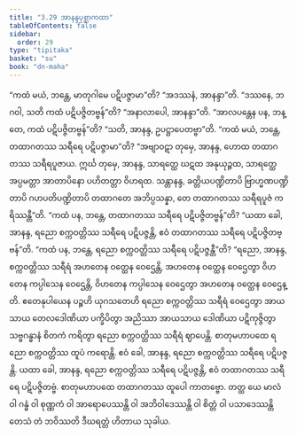 ```yaml
---
title: "3.29 အာနန္ဒပုစ္ဆာကထာ"
tableOfContents: false
sidebar:
  order: 29
type: "tipitaka"
basket: "su"
book: "dn-maha"
---
```



<DynamicBreadcrumb />

<Division number="203" book="dn-maha" e="ch" v="7" p="116">

<Paragraph number="457" book="dn-maha">
“ကထံ မယံ, ဘန္တေ, မာတုဂါမေ ပဋိပဇ္ဇာမာ”တိ? “အဒဿနံ, အာနန္ဒာ”တိ. “ဒဿနေ, ဘဂဝါ, သတိ ကထံ ပဋိပဇ္ဇိတဗ္ဗန်”တိ? “အနာလာပေါ, အာနန္ဒာ”တိ. “အာလပန္တေန ပန, ဘန္တေ, ကထံ ပဋိပဇ္ဇိတဗ္ဗန်”တိ? “သတိ, အာနန္ဒ, ဥပဋ္ဌာပေတဗ္ဗာ”တိ.
</Paragraph>

</Division>
<Division number="204" book="dn-maha" e="ch" v="7" p="117">

<Paragraph number="458" book="dn-maha">
“ကထံ မယံ, ဘန္တေ, တထာဂတဿ သရီရေ ပဋိပဇ္ဇာမာ”တိ? “အဗျာဝဋာ တုမှေ, အာနန္ဒ, ဟောထ တထာဂတဿ သရီရပူဇာယ. ဣင်္ဃ တုမှေ, အာနန္ဒ, သာရတ္ထေ ဃဋထ အနုယုဉ္ဇထ, သာရတ္ထေ အပ္ပမတ္တာ အာတာပိနော ပဟိတတ္တာ ဝိဟရထ. သန္တာနန္ဒ, ခတ္တိယပဏ္ဍိတာပိ ဗြာဟ္မဏပဏ္ဍိတာပိ ဂဟပတိပဏ္ဍိတာပိ တထာဂတေ အဘိပ္ပသန္နာ, တေ တထာဂတဿ သရီရပူဇံ ကရိဿန္တီ”တိ.
</Paragraph>

</Division>
<Division number="205" book="dn-maha" e="ch" v="7" p="117">

<Paragraph number="459" book="dn-maha">
“ကထံ ပန, ဘန္တေ, တထာဂတဿ သရီရေ ပဋိပဇ္ဇိတဗ္ဗန်”တိ? “ယထာ ခေါ, အာနန္ဒ, ရညော စက္ကဝတ္တိဿ သရီရေ ပဋိပဇ္ဇန္တိ, ဧဝံ တထာဂတဿ သရီရေ ပဋိပဇ္ဇိတဗ္ဗန်”တိ. “ကထံ ပန, ဘန္တေ, ရညော စက္ကဝတ္တိဿ သရီရေ ပဋိပဇ္ဇန္တီ”တိ? “ရညော, အာနန္ဒ, စက္ကဝတ္တိဿ သရီရံ အဟတေန ဝတ္ထေန ဝေဌေန္တိ, အဟတေန ဝတ္ထေန ဝေဌေတွာ ဝိဟတေန ကပ္ပါသေန ဝေဌေန္တိ, ဝိဟတေန ကပ္ပါသေန ဝေဌေတွာ အဟတေန ဝတ္ထေန ဝေဌေန္တိ. ဧတေနုပါယေန ပဉ္စဟိ ယုဂသတေဟိ ရညော စက္ကဝတ္တိဿ သရီရံ ဝေဌေတွာ အာယသာယ တေလဒေါဏိယာ ပက္ခိပိတွာ အညိဿာ အာယသာယ ဒေါဏိယာ ပဋိကုဇ္ဇိတွာ သဗ္ဗဂန္ဓာနံ စိတကံ ကရိတွာ ရညော စက္ကဝတ္တိဿ သရီရံ ဈာပေန္တိ. စာတုမဟာပထေ ရညော စက္ကဝတ္တိဿ ထူပံ ကရောန္တိ. ဧဝံ ခေါ, အာနန္ဒ, ရညော စက္ကဝတ္တိဿ သရီရေ ပဋိပဇ္ဇန္တိ. ယထာ ခေါ, အာနန္ဒ, ရညော စက္ကဝတ္တိဿ သရီရေ ပဋိပဇ္ဇန္တိ, ဧဝံ တထာဂတဿ သရီရေ ပဋိပဇ္ဇိတဗ္ဗံ. စာတုမဟာပထေ တထာဂတဿ ထူပေါ ကာတဗ္ဗော. တတ္ထ ယေ မာလံ ဝါ ဂန္ဓံ ဝါ စုဏ္ဏကံ ဝါ အာရောပေဿန္တိ ဝါ အဘိဝါဒေဿန္တိ ဝါ စိတ္တံ ဝါ ပသာဒေဿန္တိ တေသံ တံ ဘဝိဿတိ ဒီဃရတ္တံ ဟိတာယ သုခါယ.
</Paragraph>
</Division>